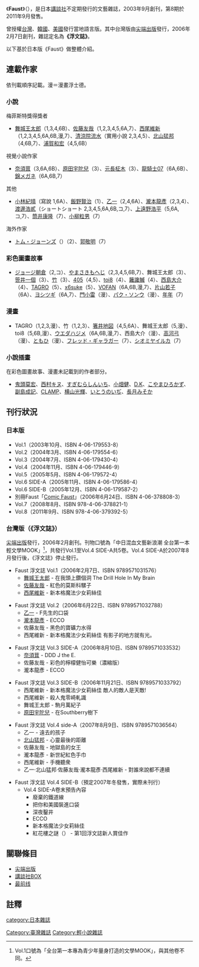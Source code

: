 {{expand|time=2009-10-16}}
{{otheruses|浮士德 (消歧義)|subject=日本文藝雜誌|other=与「Faust」名稱相近的條目}}

《'''Faust'''》（{{lang|ja|ファウスト}}），是日本[[講談社|講談社]]不定期發行的文藝雜誌，2003年9月創刊，第8期於2011年9月發售。

曾授權[[台灣|台灣]]、[[韓國|韓國]]、[[美國|美國]]發行當地語言版。其中台灣版由[[尖端出版|尖端出版]]發行，2006年2月7日創刊，雜誌定名為'''《浮文誌》'''。

以下基於日本版《Faust》做整體介紹。

== 連載作家 ==
依刊載順序記載。漫＝漫畫浮士德。

=== 小說 ===
;梅菲斯特獎得獎者
*[[舞城王太郎|舞城王太郎]]（1,3,4,6B）、[[佐藤友哉|佐藤友哉]]（1,2,3,4,5,6A,7）、[[西尾維新|西尾維新]]（1,2,3,4,5,6A,6B,漫,7）、[[清涼院流水|清涼院流水]]（實用小說 2,3,4,5）、[[北山猛邦|北山猛邦]]（4,6B,7）、[[浦賀和宏|浦賀和宏]]（4,5,6B）
;視覺小說作家
*[[奈須茸|奈須茸]]（3,6A,6B）、[[原田宇陀兒|原田宇陀兒]]（3）、[[元長柾木|元長柾木]]（3）、[[龍騎士07|龍騎士07]]（6A,6B）、[[錦メガネ|錦メガネ]]（6A,6B,7）
;其他
*[[小林紀晴|小林紀晴]]（寫說 1,6A）、[[飯野賢治|飯野賢治]]（1）、[[乙一|乙一]]（2,4,6A）、[[瀧本龍彥|瀧本龍彥]]（2,3,4）、[[渡邊浩貳|渡邊浩貳]]（ショートショート 2,3,4,5,6A,6B,コ,7）、[[上遠野浩平|上遠野浩平]]（5,6A,コ,7）、[[筒井康隆|筒井康隆]]（7）、[[小柳粒男|小柳粒男]]（7）
;海外作家
*[[トム・ジョーンズ_(小説家)|トム・ジョーンズ]]（{{link-en|Thom Jones|Thom Jones}}）（2）、[[郭敬明|郭敬明]]（7）

=== 彩色圖畫故事 ===
*[[ジョージ朝倉|ジョージ朝倉]]（2,コ）、[[やまさきもへじ|やまさきもへじ]]（2,3,4,5,6B,7）、舞城王太郎（3）、[[笹井一個|笹井一個]]（3）、[[竹_(插畫家)|竹]]（3）、[[405|405]]（4,5）、[[toi8|toi8]]（4）、[[籬讒贓|籬讒贓]]（4）、[[西島大介|西島大介]]（4）、[[TAGRO|TAGRO]]（5）、[[x6suke|x6suke]]（5）、[[VOFAN|VOFAN]]（6A,6B,漫,7）、[[片山若子|片山若子]]（6A）、[[ヨシツギ|ヨシツギ]]（6A,7）、[[門小雷|門小雷]]（漫）、[[パク・ソンウ|パク・ソンウ]]（漫）、[[年年|年年]]（7）

=== 漫畫 ===
*TAGRO（1,2,3,漫）、竹（1,2,3）、[[箸井地図|箸井地図]]（4,5,6A）、舞城王太郎（5,漫）、toi8（5,6B,漫）、[[ウエダハジメ|ウエダハジメ]]（6A,6B,漫,7）、西島大介（漫）、[[高河弓|高河弓]]（漫）、[[ともひ|ともひ]]（漫）、[[メガトーキョー|フレッド・ギャラガー]]（7）、[[シオミヤイルカ|シオミヤイルカ]]（7）

=== 小說插畫 ===
在彩色圖畫故事、漫畫未記載到的作者部分。

*[[鬼頭莫宏|鬼頭莫宏]]、[[西村キヌ|西村キヌ]]、[[すぎむらしんいち|すぎむらしんいち]]、[[小畑健|小畑健]]、[[D.K|D.K]]、[[こやまひろかず|こやまひろかず]]、[[副島成記|副島成記]]、[[CLAMP|CLAMP]]、[[横山光輝|横山光輝]]、[[いとうのいぢ|いとうのいぢ]]、[[長月みそか|長月みそか]]

== 刊行狀況 ==
=== 日本版 ===
* Vol.1（2003年10月、ISBN 4-06-179553-8）
* Vol.2（2004年3月、ISBN 4-06-179554-6）
* Vol.3（2004年7月、ISBN 4-06-179430-4）
* Vol.4（2004年11月、ISBN 4-06-179446-9）
* Vol.5（2005年5月、ISBN 4-06-179572-4）
* Vol.6 SIDE-A（2005年11月、ISBN 4-06-179586-4）
* Vol.6 SIDE-B（2005年12月、ISBN 4-06-179587-2）
* 別冊Faust「[[Comic_Faust|Comic Faust]]」（2006年6月24日、ISBN 4-06-378808-3）
* Vol.7（2008年8月、ISBN 978-4-06-378821-1）
* Vol.8（2011年9月、ISBN 978-4-06-379392-5）

=== 台灣版（《浮文誌》） ===
[[尖端出版|尖端出版]]發行，2006年2月創刊。刊物口號為「中日混血文藝新浪潮 全台第一本輕文學MOOK」<ref>Vol.1口號為「全台第一本專為青少年量身打造的文學MOOK」，與其他卷不同。</ref>，共發行Vol.1至Vol.4 SIDE-A共5卷。Vol.4 SIDE-A於2007年8月發行後，《浮文誌》停止發行。

* Faust 浮文誌 Vol.1（2006年2月7日、ISBN 9789571031576）
** [[舞城王太郎|舞城王太郎]] - 在我頭上鑽個洞 The Drill Hole In My Brain
** [[佐藤友哉|佐藤友哉]] - 紅色的莫斯科騾子
** [[西尾維新|西尾維新]] - 新本格魔法少女莉絲佳

* Faust 浮文誌 Vol.2（2006年6月22日、ISBN 9789571032788）
** [[乙一|乙一]] - F先生的口袋
** [[瀧本龍彥|瀧本龍彥]] - ECCO
** 佐藤友哉 - 黑色的寶礦力水得
** 西尾維新 - 新本格魔法少女莉絲佳 有影子的地方就有光。

* Faust 浮文誌 Vol.3 SIDE-A（2006年8月10日、ISBN 9789571033532）
** [[奈須茸|奈須茸]] - DDD J the E.
** 佐藤友哉 - 彩色的檸檬健怡可樂（濃縮版）
** 瀧本龍彥 - ECCO

* Faust 浮文誌 Vol.3 SIDE-B（2006年11月21日、ISBN 9789571033792）
** 西尾維新 - 新本格魔法少女莉絲佳 敵人的敵人是天敵!
** 西尾維新 - 殺人鬼零崎軋識
** 舞城王太郎 - 駒月萬紀子
** [[原田宇陀兒|原田宇陀兒]] - 在Southberry樹下

* Faust 浮文誌 Vol.4 side-A（2007年8月9日、ISBN 9789571036564）
** 乙一 - 遠去的孩子
** [[北山猛邦|北山猛邦]] - 心靈最後的距離
** 佐藤友哉 - 地獄島的女王
** 瀧本龍彥 - 新世紀紅色手巾
** 西尾維新 - 手機聽衆
** 乙一·北山猛邦·佐藤友哉·瀧本龍彥·西尾維新 - 對誰來說都不連續

* Faust 浮文誌 Vol.4 SIDE-B（預定2007年冬發售，實際未刊行）
** Vol.4 SIDE-A卷末預告內容
*** 廢棄的鐵道線
*** 把你和美國裝進口袋
*** 深夜鑿井
*** ECCO
*** 新本格魔法少女莉絲佳
*** 紅花樓之謎（{{Tsl|ja|李柏|李柏青 (作家)|李柏青}}） - 第1回浮文誌新人賞佳作

== 關聯條目 ==
* [[尖端出版|尖端出版]]
* [[講談社BOX|講談社BOX]]
* [[最前线|最前线]]

== 註釋 ==
{{reflist}}

[[category:日本雜誌|category:日本雜誌]]
[[Category:臺灣雜誌|Category:臺灣雜誌]]
[[Category:輕小說雜誌|Category:輕小說雜誌]]